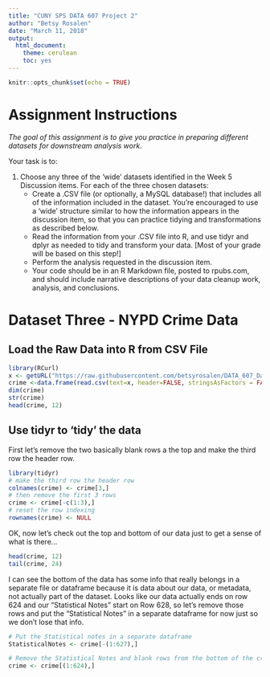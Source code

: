 ```yaml
---
title: "CUNY SPS DATA 607 Project 2"
author: "Betsy Rosalen"
date: "March 11, 2018"
output:
  html_document:
    theme: cerulean
    toc: yes
---
```


```r
knitr::opts_chunk$set(echo = TRUE)
```

# Assignment Instructions

*The goal of this assignment is to give you practice in preparing different datasets for downstream analysis work.*

Your task is to:

1. Choose any three of the 'wide' datasets identified in the Week 5 Discussion items. For each of the three chosen datasets:
    - Create a .CSV file (or optionally, a MySQL database!) that includes all of the information included in the dataset. You're encouraged to use a 'wide' structure similar to how the information appears in the discussion item, so that you can practice tidying and transformations as described below.
    - Read the information from your .CSV file into R, and use tidyr and dplyr as needed to tidy and transform your data. [Most of your grade will be based on this step!]
    - Perform the analysis requested in the discussion item.
    - Your code should be in an R Markdown file, posted to rpubs.com, and should include narrative descriptions of your data cleanup work, analysis, and conclusions.

# Dataset Three - NYPD Crime Data

## Load the Raw Data into R from CSV File

```R
library(RCurl) 
x <- getURL("https://raw.githubusercontent.com/betsyrosalen/DATA_607_Data_Acquisition_and_Management/master/Project2/DS3-1-seven-major-felony-offenses-2000-2017.csv") 
crime <-data.frame(read.csv(text=x, header=FALSE, stringsAsFactors = FALSE))
dim(crime)
str(crime)
head(crime, 12)
```

## Use tidyr to 'tidy' the data

First let's remove the two basically blank rows a the top and make the third row the header row.

```r
library(tidyr)
# make the third row the header row
colnames(crime) <- crime[3,]
# then remove the first 3 rows
crime <- crime[-c(1:3),]
# reset the row indexing
rownames(crime) <- NULL
```

OK, now let's check out the top and bottom of our data just to get a sense of what is there...

```r
head(crime, 12)
tail(crime, 24)
```

I can see the bottom of the data has some info that really belongs in a separate file or dataframe because it is data about our data, or metadata, not actually part of the dataset.  Looks like our data actually ends on row 624 and our "Statistical Notes" start on Row 628, so let's remove those rows and put the "Statistical Notes" in a separate dataframe for now just so we don't lose that info.

```r
# Put the Statistical notes in a separate dataframe 
StatisticalNotes <- crime[-(1:627),]

# Remove the Statistical Notes and blank rows from the bottom of the crime dataframe
crime <- crime[(1:624),]
```


